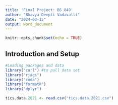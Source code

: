 ```yaml
---
title: 'Final Project: BS 849'
author: "Bhavya Deepti Vadavalli"
date: "2024-03-15"
output: word_document
---
```


```r
knitr::opts_chunk$set(echo = TRUE)
```

## Introduction and Setup

```r
#Loading packages and data 
library("curl") #to pull data set
library("rjags")
library("coda")
library("formatR")
library("dplyr")

tics.data.2021 <- read.csv("tics.data.2021.csv")
```

